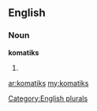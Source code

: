 ==English==

===Noun===
'''komatiks'''

# {{plural of|[[komatik]]}}

[[Category:English plurals]]

[[ar:komatiks]]
[[my:komatiks]]